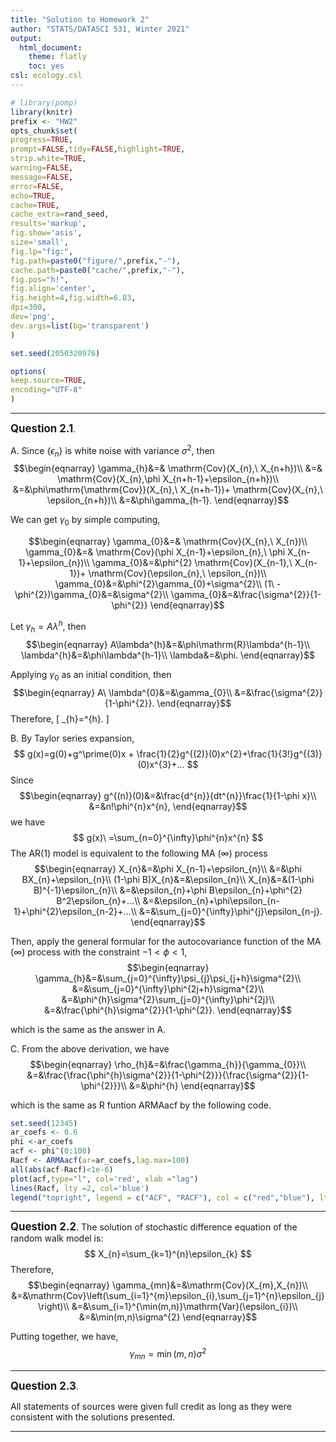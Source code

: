```yaml
---
title: "Solution to Homework 2"
author: "STATS/DATASCI 531, Winter 2021"
output:
  html_document:
    theme: flatly
    toc: yes
csl: ecology.csl
---
```

\newcommand\prob{\mathbb{P}}
\newcommand\E{\mathbb{E}}
\newcommand\var{\mathrm{Var}}
\newcommand\cov{\mathrm{Cov}}


```r
# library(pomp)
library(knitr)
prefix <- "HW2"
opts_chunk$set(
progress=TRUE,
prompt=FALSE,tidy=FALSE,highlight=TRUE,
strip.white=TRUE,
warning=FALSE,
message=FALSE,
error=FALSE,
echo=TRUE,
cache=TRUE,
cache_extra=rand_seed,
results='markup',
fig.show='asis',
size='small',
fig.lp="fig:",
fig.path=paste0("figure/",prefix,"-"),
cache.path=paste0("cache/",prefix,"-"),
fig.pos="h!",
fig.align='center',
fig.height=4,fig.width=6.83,
dpi=300,
dev='png',
dev.args=list(bg='transparent')
)

set.seed(2050320976)
```
```r
options(
keep.source=TRUE,
encoding="UTF-8"
)
```
--------


**<big>Question 2.1</big>**.



A. Since $\{\epsilon_{n}\}$ is white noise with variance $\sigma^{2}$,
then
$$\begin{eqnarray}
\gamma_{h}&=& \cov (X_{n},\ X_{n+h})\\
&=& \cov (X_{n},\phi X_{n+h-1}+\epsilon_{n+h})\\
&=&\phi\mathrm{\cov}(X_{n},\ X_{n+h-1})+ \cov (X_{n},\ \epsilon_{n+h})\\
&=&\phi\gamma_{h-1}.
\end{eqnarray}$$

We can get $\gamma_{0}$ by simple computing,

$$\begin{eqnarray}
\gamma_{0}&=& \cov (X_{n},\ X_{n})\\
\gamma_{0}&=& \cov (\phi X_{n-1}+\epsilon_{n},\ \phi X_{n-1}+\epsilon_{n})\\
\gamma_{0}&=&\phi^{2} \cov (X_{n-1},\ X_{n-1})+ \cov (\epsilon_{n},\ \epsilon_{n})\\
\gamma_{0}&=&\phi^{2}\gamma_{0}+\sigma^{2}\\
(1\ -\phi^{2})\gamma_{0}&=&\sigma^{2}\\
\gamma_{0}&=&\frac{\sigma^{2}}{1-\phi^{2}}
\end{eqnarray}$$

Let $\gamma_{h}=A\lambda^{h}$, then
$$\begin{eqnarray}
A\lambda^{h}&=&\phi\mathrm{R}\lambda^{h-1}\\
\lambda^{h}&=&\phi\lambda^{h-1}\\
\lambda&=&\phi.
\end{eqnarray}$$

Applying $\gamma_{0}$ as an initial condition, then
$$\begin{eqnarray}
A\ \lambda^{0}&=&\gamma_{0}\\
&=&\frac{\sigma^{2}}{1-\phi^{2}}.
\end{eqnarray}$$
Therefore,
\[
\gamma_{h}=\frac{\sigma^{2}}{1-\phi^{2}}\phi^{h}.
\]

B. By Taylor series expansion,
$$
g(x)=g(0)+g^\prime(0)x + \frac{1}{2}g^{(2)}(0)x^{2}+\frac{1}{3!}g^{(3)}(0)x^{3}+...
$$
Since
$$\begin{eqnarray}
g^{(n)}(0)&=&\frac{d^{n}}{dt^{n}}\frac{1}{1-\phi x}\\
&=&n!\phi^{n}x^{n},
\end{eqnarray}$$
we have
$$
g(x)\ =\sum_{n=0}^{\infty}\phi^{n}x^{n}
$$
The AR(1) model is equivalent to the following MA $(\infty)$ process
$$\begin{eqnarray}
X_{n}&=&\phi X_{n-1}+\epsilon_{n}\\
&=&\phi BX_{n}+\epsilon_{n}\\
(1-\phi B)X_{n}&=&\epsilon_{n}\\
X_{n}&=&(1-\phi B)^{-1}\epsilon_{n}\\
&=&\epsilon_{n}+\phi B\epsilon_{n}+\phi^{2} B^2\epsilon_{n}+...\\
&=&\epsilon_{n}+\phi\epsilon_{n-1}+\phi^{2}\epsilon_{n-2}+...\\
&=&\sum_{j=0}^{\infty}\phi^{j}\epsilon_{n-j}.
\end{eqnarray}$$

Then, apply the general formular for the autocovariance function of
the MA $(\infty)$ process with the constraint $-1<\phi<1$,
$$\begin{eqnarray}
\gamma_{h}&=&\sum_{j=0}^{\infty}\psi_{j}\psi_{j+h}\sigma^{2}\\
&=&\sum_{j=0}^{\infty}\phi^{2j+h}\sigma^{2}\\
&=&\phi^{h}\sigma^{2}\sum_{j=0}^{\infty}\phi^{2j}\\
&=&\frac{\phi^{h}\sigma^{2}}{1-\phi^{2}}.
\end{eqnarray}$$

which is the same as the answer in A.

C. From the above derivation, we have
$$\begin{eqnarray}
\rho_{h}&=&\frac{\gamma_{h}}{\gamma_{0}}\\
&=&\frac{\frac{\phi^{h}\sigma^{2}}{1-\phi^{2}}}{\frac{\sigma^{2}}{1-\phi^{2}}}\\
&=&\phi^{h}
\end{eqnarray}$$

which is the same as R funtion ARMAacf by the following code.

```r
set.seed(12345)
ar_coefs <- 0.6
phi <-ar_coefs
acf <- phi^(0:100)
Racf <- ARMAacf(ar=ar_coefs,lag.max=100)
all(abs(acf-Racf)<1e-6)
plot(acf,type="l", col='red', xlab ="lag")
lines(Racf, lty =2, col='blue')
legend("topright", legend = c("ACF", "RACF"), col = c("red","blue"), lty =c(1,2))
```



-------------------

**<big>Question 2.2</big>**.
The solution of stochastic difference equation of the random walk
model is:
$$
X_{n}=\sum_{k=1}^{n}\epsilon_{k}
$$
Therefore,
$$\begin{eqnarray}
\gamma_{mn}&=&\mathrm{Cov}(X_{m},X_{n})\\
&=&\cov\left(\sum_{i=1}^{m}\epsilon_{i},\sum_{j=1}^{n}\epsilon_{j}\right)\\
&=&\sum_{i=1}^{\min(m,n)}\var(\epsilon_{i})\\
&=&\min(m,n)\sigma^{2}
\end{eqnarray}$$

Putting together, we have,
$${\gamma_{mn}=\min(m,n)\sigma^{2}}$$


---------------------

**<big>Question 2.3</big>**.

All statements of sources were given full credit as long as they were consistent with the solutions presented.


----------------------